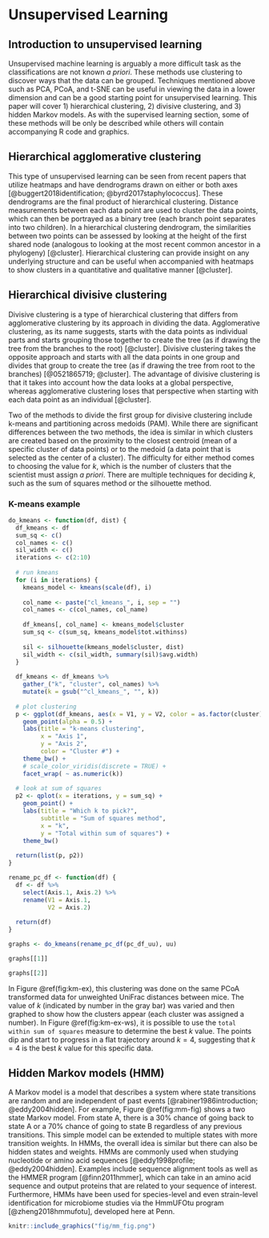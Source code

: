 # Unsupervised Learning {#unsup_learn}
## Introduction to unsupervised learning
Unsupervised machine learning is arguably a more difficult task as the classifications are not known *a priori*. These methods use clustering to discover ways that the data can be grouped. Techniques mentioned above such as PCA, PCoA, and t-SNE can be useful in viewing the data in a lower dimension and can be a good starting point for unsupervised learning. This paper will cover 1) hierarchical clustering, 2) divisive clustering, and 3) hidden Markov models. As with the supervised learning section, some of these methods will be only be described while others will contain accompanying R code and graphics.

## Hierarchical agglomerative clustering 
This type of unsupervised learning can be seen from recent papers that utilize heatmaps and have dendrograms drawn on either or both axes [@buggert2018identification; @byrd2017staphylococcus]. These dendrograms are the final product of hierarchical clustering. Distance measurements between each data point are used to cluster the data points, which can then be portrayed as a binary tree (each branch point separates into two children). In a hierarchical clustering dendrogram, the similarities between two points can be assessed by looking at the height of the first shared node (analogous to looking at the most recent common ancestor in a phylogeny) [@cluster]. Hierarchical clustering can provide insight on any underlying structure and can be useful when accompanied with heatmaps to show clusters in a quantitative and qualitative manner [@cluster].

## Hierarchical divisive clustering
Divisive clustering is a type of hierarchical clustering that differs from agglomerative clustering by its approach in dividing the data. Agglomerative clustering, as its name suggests, starts with the data points as individual parts and starts grouping those together to create the tree (as if drawing the tree from the branches to the root) [@cluster]. Divisive clustering takes the opposite approach and starts with all the data points in one group and divides that group to create the tree (as if drawing the tree from root to the branches) [@0521865719; @cluster]. The advantage of divisive clustering is that it takes into account how the data looks at a global perspective, whereas agglomerative clustering loses that perspective when starting with each data point as an individual [@cluster].

Two of the methods to divide the first group for divisive clustering include k-means and partitioning across medoids (PAM). While there are significant differences between the two methods, the idea is similar in which clusters are created based on the proximity to the closest centroid (mean of a specific cluster of data points) or to the medoid (a data point that is selected as the center of a cluster). The difficulty for either method comes to choosing the value for $k$, which is the number of clusters that the scientist must assign *a priori*. There are multiple techniques for deciding $k$, such as the sum of squares method or the silhouette method.

### K-means example
```r
do_kmeans <- function(df, dist) {
  df_kmeans <- df
  sum_sq <- c()
  col_names <- c()
  sil_width <- c()
  iterations <- c(2:10)
  
  # run kmeans
  for (i in iterations) {
    kmeans_model <- kmeans(scale(df), i)
    
    col_name <- paste("cl_kmeans_", i, sep = "")
    col_names <- c(col_names, col_name)
    
    df_kmeans[, col_name] <- kmeans_model$cluster
    sum_sq <- c(sum_sq, kmeans_model$tot.withinss)
    
    sil <- silhouette(kmeans_model$cluster, dist)
    sil_width <- c(sil_width, summary(sil)$avg.width)
  }
  
  df_kmeans <- df_kmeans %>%
    gather_("k", "cluster", col_names) %>%
    mutate(k = gsub("^cl_kmeans_", "", k))
  
  # plot clustering
  p <- ggplot(df_kmeans, aes(x = V1, y = V2, color = as.factor(cluster))) +
    geom_point(alpha = 0.5) +
    labs(title = "k-means clustering",
         x = "Axis 1",
         y = "Axis 2",
         color = "Cluster #") +
    theme_bw() +
    # scale_color_viridis(discrete = TRUE) +
    facet_wrap( ~ as.numeric(k))
  
  # look at sum of squares
  p2 <- qplot(x = iterations, y = sum_sq) +
    geom_point() +
    labs(title = "Which k to pick?",
         subtitle = "Sum of squares method",
         x = "k",
         y = "Total within sum of squares") +
    theme_bw()
  
  return(list(p, p2))
}
```

```r
rename_pc_df <- function(df) {
  df <- df %>%
    select(Axis.1, Axis.2) %>%
    rename(V1 = Axis.1,
           V2 = Axis.2)
  
  return(df)
}

graphs <- do_kmeans(rename_pc_df(pc_df_uu), uu)

graphs[[1]]
```

```r
graphs[[2]]
```

In Figure \@ref(fig:km-ex), this clustering was done on the same PCoA transformed data for unweighted UniFrac distances between mice. The value of $k$ (indicated by number in the gray bar) was varied and then graphed to show how the clusters appear (each cluster was assigned a number). In Figure \@ref(fig:km-ex-ws), it is possible to use the `total within sum of squares` measure to determine the best $k$ value. The points dip and start to progress in a flat trajectory around $k=4$, suggesting that $k=4$ is the best $k$ value for this specific data. 

## Hidden Markov models (HMM)
A Markov model is a model that describes a system where state transitions are random and are independent of past events [@rabiner1986introduction; @eddy2004hidden]. For example, Figure \@ref(fig:mm-fig) shows a two state Markov model. From state A, there is a 30% chance of going back to state A or a 70% chance of going to state B regardless of any previous transitions. This simple model can be extended to multiple states with more transition weights. In HMMs, the overall idea is similar but there can also be hidden states and weights. HMMs are commonly used when studying nucleotide or amino acid sequences [@eddy1998profile; @eddy2004hidden]. Examples include sequence alignment tools as well as the HMMER program [@finn2011hmmer], which can take in an amino acid sequence and output proteins that are related to your sequence of interest. Furthermore, HMMs have been used for species-level and even strain-level identification for microbiome studies via the HmmUFOtu program [@zheng2018hmmufotu], developed here at Penn.

```r
knitr::include_graphics("fig/mm_fig.png")
```

